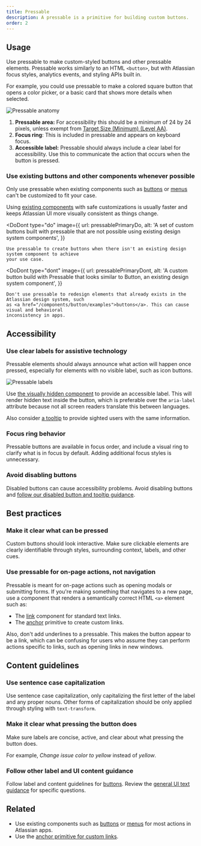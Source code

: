 ```yaml
---
title: Pressable
description: A pressable is a primitive for building custom buttons.
order: 2
---
```



## Usage

Use pressable to make custom-styled buttons and other pressable elements. Pressable works similarly
to an HTML `<button>`, but with Atlassian focus styles, analytics events, and styling APIs built in.

For example, you could use pressable to make a colored square button that opens a color picker, or a
basic card that shows more details when selected.

![Pressable anatomy](./images/pressable-anatomy.png)

1. **Pressable area:** For accessibility this should be a minimum of 24 by 24 pixels, unless exempt
   from
   [Target Size (Minimum) (Level AA)](https://www.w3.org/WAI/WCAG22/Understanding/target-size-minimum.html).
2. **Focus ring**: This is included in pressable and appears on keyboard focus.
3. **Accessible label:** Pressable should always include a clear label for accessibility. Use this
   to communicate the action that occurs when the button is pressed.

### Use existing buttons and other components whenever possible

Only use pressable when existing components such as [buttons](/components/button/examples) or
[menus](/components/menu/examples) can't be customized to fit your case.

Using [existing components](/components) with safe customizations is usually faster and keeps
Atlassian UI more visually consistent as things change.

<DoDont
	type="do"
	image={{
		url: pressablePrimaryDo,
		alt: 'A set of custom buttons built with pressable that are not possible using existing design system components',
	}}
>
	Use pressable to create buttons when there isn't an existing design system component to achieve
	your use case.
</DoDont>

<DoDont
	type="dont"
	image={{
		url: pressablePrimaryDont,
		alt: 'A custom button build with Pressable that looks similar to Button, an existing design system component',
	}}
>
	Don't use pressable to redesign elements that already exists in the Atlassian design system, such
	as <a href="/components/button/examples">buttons</a>. This can cause visual and behavioral
	inconsistency in apps.
</DoDont>

## Accessibility

### Use clear labels for assistive technology

Pressable elements should always announce what action will happen once pressed, especially for
elements with no visible label, such as icon buttons.

![Pressable labels](./images/pressable-labels.png)

Use [the visually hidden component](/components/visually-hidden/examples) to provide an accessible
label. This will render hidden text inside the button, which is preferable over the `aria-label`
attribute because not all screen readers translate this between languages.

Also consider [a tooltip](/components/tooltip/examples) to provide sighted users with the same
information.

### Focus ring behavior

Pressable buttons are available in focus order, and include a visual ring to clarify what is in
focus by default. Adding additional focus styles is unnecessary.

### Avoid disabling buttons

Disabled buttons can cause accessibility problems. Avoid disabling buttons and
[follow our disabled button and tooltip guidance](/components/button/usage#avoid-disabling-buttons).

## Best practices

### Make it clear what can be pressed

Custom buttons should look interactive. Make sure clickable elements are clearly identifiable
through styles, surrounding context, labels, and other cues.

### Use pressable for on-page actions, not navigation

Pressable is meant for on-page actions such as opening modals or submitting forms. If you're making
something that navigates to a new page, use a component that renders a semantically correct HTML
`<a>` element such as:

- The [link](/components/primitives/link/examples) component for standard text links.
- The [anchor](/components/primitives/anchor/examples) primitive to create custom links.

Also, don't add underlines to a pressable. This makes the button appear to be a link, which can be
confusing for users who assume they can perform actions specific to links, such as opening links in
new windows.

## Content guidelines

### Use sentence case capitalization

Use sentence case capitalization, only capitalizing the first letter of the label and any proper
nouns. Other forms of capitalization should be only applied through styling with `text-transform`.

### Make it clear what pressing the button does

Make sure labels are concise, active, and clear about what pressing the button does.

For example, _Change issue color to yellow_ instead of _yellow_.

### Follow other label and UI content guidance

Follow label and content guidelines for [buttons](/components/button/usage#content-guidelines).
Review the [general UI text guidance](/foundations/accessibility/#meaningful-text) for specific
questions.

## Related

- Use existing components such as [buttons](/components/button/examples) or
  [menus](/components/menu/examples) for most actions in Atlassian apps.
- Use the [anchor primitive for custom links](/components/primitives/button/usage).
